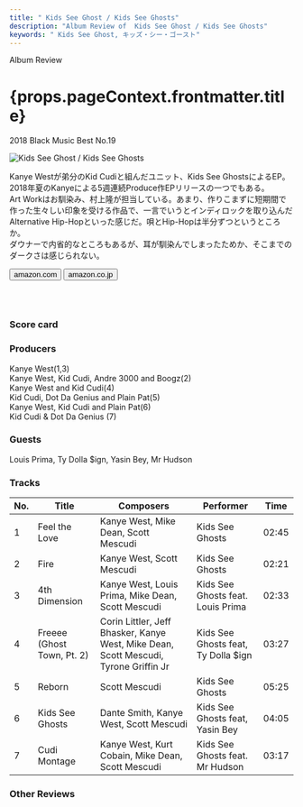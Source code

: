 ```yaml
---
title: " Kids See Ghost / Kids See Ghosts"
description: "Album Review of  Kids See Ghost / Kids See Ghosts"
keywords: " Kids See Ghost, キッズ・シー・ゴースト"
---
```







<p className="largeP">Album Review</p>
<h1 className="h1--no--margin">{props.pageContext.frontmatter.title}</h1>
<p className="largeP">
  <Link to="/best50/2018/">2018 Black Music Best No.19</Link>
</p>

<Row  className="image-card-group">
	<Column colMd={"3"} colLg={"4"} noGutterMdLeft="">
       <ImageCard>

![ Kids See Ghost / Kids See Ghosts](../../images/cd/kidsseeghosts1L.jpg)

</ImageCard>
	</Column>
	<Column colMd={"4"} colLg={"8"} noGutterMdLeft="">
	<p>
	Kanye Westが弟分のKid Cudiと組んだユニット、Kids See GhostsによるEP。2018年夏のKanyeによる5週連続Produce作EPリリースの一つでもある。
	<br/>Art Workはお馴染み、村上隆が担当している。あまり、作りこまずに短期間で作った生々しい印象を受ける作品で、一言でいうとインディロックを取り込んだAlternative Hip-Hopといった感じだ。唄とHip-Hopは半分ずつというところか。
	<br/>ダウナーで内省的なところもあるが、耳が馴染んでしまったためか、そこまでのダークさは感じられない。
	</p>
	<div>
	  <Button className="button-right-mergin"  href="https://amzn.to/3g4MlTL" kind="primary" size="small" renderIcon={ArrowUpRight24}>
      amazon.com
    </Button>
    <Button className="button-right-mergin"  href="https://amzn.to/2ZcTMBr" kind="secondary" size="small" renderIcon={ArrowUpRight24}>
      amazon.co.jp
    </Button>
	</div>
	<a style="display:inline-block;overflow:hidden;background:url(https://linkmaker.itunes.apple.com/ja-jp/lockup.svg?releaseDate=2018-06-08&kind=album&bubble=apple_music&style=mono-black) no-repeat;width:180px;height:45px;" href="https://geo.music.apple.com/jp/album/kids-see-ghosts/1396710872?mt=1&app=music&ls=1&at=11lcug"></a>
	</Column>
</Row>
<Row >
	<Column colMd={"4"} colLg={"4"} noGutterMdLeft="">
		<div>
    	<h3>Score card</h3>
			<SliderJS1 value="3" />
    	<SliderJS2 value="1" />
			<SliderJS3 value="2" />
    	<SliderJS4 value="8" />
		</div>
	</Column>
<Column colMd={"8"} colLg={"8"} noGutterMdLeft="">
<div>
	<h3>Producers</h3>
	<p>
		Kanye West(1,3)
		<br/>Kanye West, Kid Cudi, Andre 3000 and Boogz(2)
		<br/>Kanye West and Kid Cudi(4)
		<br/>Kid Cudi, Dot Da Genius and Plain Pat(5)
		<br/>Kanye West, Kid Cudi and Plain Pat(6)
		<br/>Kid Cudi & Dot Da Genius (7)
	</p>
	<h3>Guests</h3>
	<p>
		Louis Prima, Ty Dolla $ign, Yasin Bey, Mr Hudson
	</p>
</div>
</Column>
</Row>

<h3>Tracks</h3>

| No. | Title                      | Composers                                                                            | Performer                           | Time  |
| --- | -------------------------- | ------------------------------------------------------------------------------------ | ----------------------------------- | ----- |
| 1   | Feel the Love              | Kanye West, Mike Dean, Scott Mescudi                                                 | Kids See Ghosts                     | 02:45 |
| 2   | Fire                       | Kanye West, Scott Mescudi                                                            | Kids See Ghosts                     | 02:21 |
| 3   | 4th Dimension              | Kanye West, Louis Prima, Mike Dean, Scott Mescudi                                    | Kids See Ghosts feat. Louis Prima   | 02:33 |
| 4   | Freeee (Ghost Town, Pt. 2) | Corin Littler, Jeff Bhasker, Kanye West, Mike Dean, Scott Mescudi, Tyrone Griffin Jr | Kids See Ghosts feat, Ty Dolla $ign | 03:27 |
| 5   | Reborn                     | Scott Mescudi                                                                        | Kids See Ghosts                     | 05:25 |
| 6   | Kids See Ghosts            | Dante Smith, Kanye West, Scott Mescudi                                               | Kids See Ghosts feat, Yasin Bey     | 04:05 |
| 7   | Cudi Montage               | Kanye West, Kurt Cobain, Mike Dean, Scott Mescudi                                    | Kids See Ghosts feat. Mr Hudson     | 03:17 |

<h3>Other Reviews</h3>

<Row>
  <Column colMd={3} colLg={3} noGutterMdLeft>
    <Review1 />
  </Column>
  <Column colMd={3} colLg={3} noGutterMdLeft>
    <Review2 />
  </Column>
  <Column colMd={3} colLg={3} noGutterMdLeft>
    <Review3 />
  </Column>
	<Column colMd={3} colLg={3} noGutterMdLeft>
    <Review4 />
  </Column>
</Row>

<Row>
  <Column colMd={3} colLg={3} noGutterMdLeft>
    <Review11 />
  </Column>
</Row>
